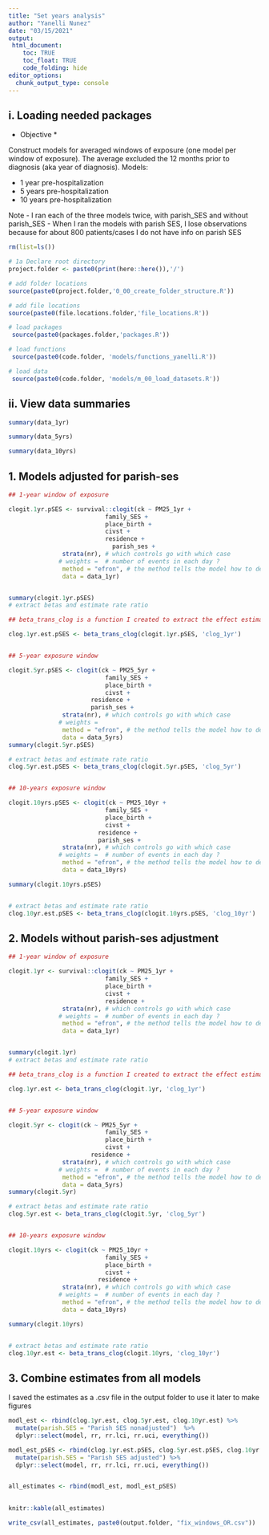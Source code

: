 ```yaml
---
title: "Set years analysis"
author: "Yanelli Nunez"
date: "03/15/2021"
output:
 html_document:
    toc: TRUE
    toc_float: TRUE
    code_folding: hide
editor_options: 
  chunk_output_type: console
---
```


## i.  Loading needed packages

* Objective * 

Construct models for averaged windows of exposure (one model per window of exposure). The average excluded the 12 months prior to diagnosis (aka year of diagnosis). Models:

- 1 year pre-hospitalization    
- 5 years pre-hospitalization
- 10 years pre-hospitalization

Note
- I ran each of the three models twice, with parish_SES and without parish_SES 
- When I ran the models with parish SES, I lose observations because for about 800 patients/cases I do not have info on parish SES

```r

rm(list=ls())

# 1a Declare root directory
project.folder <- paste0(print(here::here()),'/')

# add folder locations
source(paste0(project.folder,'0_00_create_folder_structure.R'))

# add file locations
source(paste0(file.locations.folder,'file_locations.R'))

# load packages
 source(paste0(packages.folder,'packages.R'))

# load functions
 source(paste0(code.folder, 'models/functions_yanelli.R'))

# load data
 source(paste0(code.folder, 'models/m_00_load_datasets.R'))

```

## ii. View data summaries

```r

summary(data_1yr)

summary(data_5yrs)

summary(data_10yrs)

```


## 1. Models adjusted for parish-ses


```r

## 1-year window of exposure

clogit.1yr.pSES <- survival::clogit(ck ~ PM25_1yr + 
                           family_SES + 
                           place_birth +
                           civst +
                           residence +
                             parish_ses +
               strata(nr), # which controls go with which case
              # weights =  # number of events in each day ?
               method = "efron", # the method tells the model how to deal with ties
               data = data_1yr) 


summary(clogit.1yr.pSES)
# extract betas and estimate rate ratio

## beta_trans_clog is a function I created to extract the effect estimates and organize them into a table. You can find this function in the functions_yanelli.R file within this folder

clog.1yr.est.pSES <- beta_trans_clog(clogit.1yr.pSES, 'clog_1yr')


## 5-year exposure window 

clogit.5yr.pSES <- clogit(ck ~ PM25_5yr + 
                           family_SES + 
                           place_birth +
                           civst +
                       residence +
                       parish_ses +
               strata(nr), # which controls go with which case
              # weights =  
               method = "efron", # the method tells the model how to deal with ties
               data = data_5yrs) 
summary(clogit.5yr.pSES)

# extract betas and estimate rate ratio
clog.5yr.est.pSES <- beta_trans_clog(clogit.5yr.pSES, 'clog_5yr')


## 10-years exposure window 

clogit.10yrs.pSES <- clogit(ck ~ PM25_10yr + 
                           family_SES + 
                           place_birth +
                           civst +
                         residence +
                         parish_ses +
               strata(nr), # which controls go with which case
              # weights =  # number of events in each day ?
               method = "efron", # the method tells the model how to deal with ties
               data = data_10yrs) 

summary(clogit.10yrs.pSES)


# extract betas and estimate rate ratio
clog.10yr.est.pSES <- beta_trans_clog(clogit.10yrs.pSES, 'clog_10yr')

```

## 2. Models without parish-ses adjustment

```r

## 1-year window of exposure

clogit.1yr <- survival::clogit(ck ~ PM25_1yr + 
                           family_SES + 
                           place_birth +
                           civst +
                           residence +
               strata(nr), # which controls go with which case
              # weights =  # number of events in each day ?
               method = "efron", # the method tells the model how to deal with ties
               data = data_1yr) 


summary(clogit.1yr)
# extract betas and estimate rate ratio

## beta_trans_clog is a function I created to extract the effect estimates and organize them into a table. You can find this function in the functions_yanelli.R file within the models folder

clog.1yr.est <- beta_trans_clog(clogit.1yr, 'clog_1yr')


## 5-year exposure window 

clogit.5yr <- clogit(ck ~ PM25_5yr + 
                           family_SES + 
                           place_birth +
                           civst +
                       residence +
               strata(nr), # which controls go with which case
              # weights =  # number of events in each day ?
               method = "efron", # the method tells the model how to deal with ties
               data = data_5yrs) 
summary(clogit.5yr)

# extract betas and estimate rate ratio
clog.5yr.est <- beta_trans_clog(clogit.5yr, 'clog_5yr')


## 10-years exposure window 

clogit.10yrs <- clogit(ck ~ PM25_10yr + 
                           family_SES + 
                           place_birth +
                           civst +
                         residence +
               strata(nr), # which controls go with which case
              # weights =  # number of events in each day ?
               method = "efron", # the method tells the model how to deal with ties
               data = data_10yrs) 

summary(clogit.10yrs)


# extract betas and estimate rate ratio
clog.10yr.est <- beta_trans_clog(clogit.10yrs, 'clog_10yr')

```


## 3. Combine estimates from all models 

I saved the estimates as a .csv file in the output folder to use it later to make figures

```r

modl_est <- rbind(clog.1yr.est, clog.5yr.est, clog.10yr.est) %>%
  mutate(parish.SES = "Parish SES nonadjusted")  %>%
  dplyr::select(model, rr, rr.lci, rr.uci, everything())

modl_est_pSES <- rbind(clog.1yr.est.pSES, clog.5yr.est.pSES, clog.10yr.est.pSES) %>%
  mutate(parish.SES = "Parish SES adjusted") %>%
  dplyr::select(model, rr, rr.lci, rr.uci, everything())


all_estimates <- rbind(modl_est, modl_est_pSES)
  

knitr::kable(all_estimates)

write_csv(all_estimates, paste0(output.folder, "fix_windows_OR.csv"))



```

